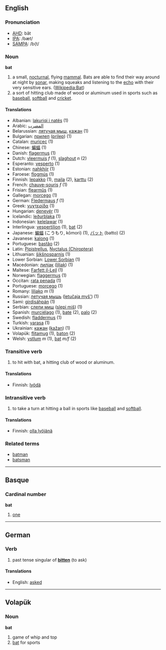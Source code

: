 ==English==

===Pronunciation===
*[[w:AHD|AHD]]: băt
*[[w:IPA|IPA]]: /bæt/
*[[w:SAMPA|SAMPA]]: /b{t/

=== Noun ===

'''bat'''

# a small, [[nocturnal]], flying [[mammal]]. Bats are able to find their way around at night by [[sonar]], making squeaks and listening to the [[echo]] with their very sensitive ears.  ([[en:bat|Wikipedia:Bat]])
# a sort of hitting club made of wood or aluminum used in sports such as [[baseball]], [[softball]] and [[cricket]].

==== Translations ====
*Albanian: [[lakuriqi i natës]] (1)
*Arabic: [[المضرب]]
*Belarussian: [[лятучая мыш]], [[кажан]] (1)
*Bulgarian: [[прилеп]] ([[prilep]]) (1)
*Catalan: [[muricec]] (1)
*Chinese: [[蝙蝠]] (1)
*Danish: [[flagermus]] (1)
*Dutch: [[vleermuis]] ''f'' (1), [[slaghout]] ''n'' (2)
*Esperanto: [[vesperto]] (1)
*Estonian: [[nahkhiir]] (1)
*Faroese: [[flogmús]] (1)
*Finnish: [[lepakko]] (1), [[maila]] (2), [[karttu]] (2)
*French: [[chauve-souris]] ''f'' (1)
*Frisian: [[flearmûs]] (1)
*Gallegan: [[morcego]] (1)
*German: [[Fledermaus]] ''f'' (1)
*Greek: [[νυχτερίδα]] '' '' (1)
*Hungarian: [[denevér]] (1)
*Icelandic: [[leðurblaka]] (1)
*Indonesian: [[kelelawar]] (1)
*Interlingua: [[vespertilion]] (1), [[bat]] (2)
*Japanese: [[蝙蝠]] (こうもり, kōmori) (1), [[バット]] (batto) (2)
*Javanese: [[kalong]] (1)
*Portuguese: [[bastão]] (2) 
*Latin: [[Pipistrellus]], [[Nyctalus (Chiroptera)]] '' ''
*Lithuanian: [[šikšnosparnis]] (1)
*Lower Sorbian: [[Lower Sorbian]] (1)
*Macedonian: [[лилjак]] ([[liljak]]) (1)
*Maltese: [[Farfett il-Lejl]] (1)
*Norwegian: [[flaggermus]] (1)
*Occitan: [[rata penada]] (1)
*Portuguese: [[morcego]] (1)
*Romany: [[liliako]] ''m'' (1)
*Russian: [[летучая мышь]] ([[letučaja myš']]) '' '' (1)
*Sami: [[girdisáhpán]] (1)
*Serbian: [[слепи миш]] ([[slepi miš]]) (1)
*Spanish: [[murciélago]] (1), [[bate]] (2), [[palo]] (2)
*Swedish: [[fladdermus]] (1)
*Turkish: [[yarasa]] (1)
*Ukrainian: [[кажан]] ([[kažan]]) (1)
*Volapük: [[flitamug]] (1), [[baton]] (2)
*Welsh: [[ystlum]] ''m'' (1), [[bat]] ''m/f'' (2)

=== Transitive verb ===
# to hit with bat, a hitting club of wood or aluminum.

==== Translations ====
*Finnish: [[lyödä]]

=== Intransitive verb ===
# to take a turn at hitting a ball in sports like [[baseball]] and [[softball]].

==== Translations ====
*Finnish: [[olla lyöjänä]]

===Related terms===
*[[batman]]
*[[batsman]]

----

==Basque==

=== Cardinal number ===

'''bat'''

# [[one]]

----

==German==
===Verb===
#past tense singular of '''[[bitten]]''' (to ask)

==== Translations ====
*English: [[asked]]

----

==Volapük==

=== Noun === 

'''bat'''

# game of whip and top
# [[bat]] for sports